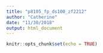 ```yaml
---
title: "p8105_fp_ds100_zf2212"
author: "Catherine"
date: "11/30/2018"
output: html_document
---
```


```r
knitr::opts_chunk$set(echo = TRUE)
```

